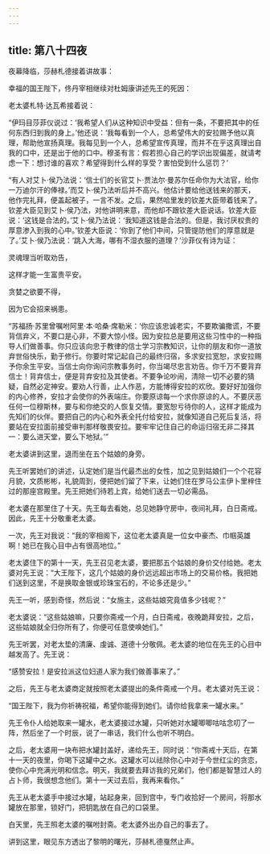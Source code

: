 ```yaml
---
---
---
```

title: 第八十四夜
---






夜幕降临，莎赫札德接着讲故事：





幸福的国王陛下，佟丹宰相继续对杜姆康讲述先王的死因：





老太婆札特·达瓦希接着说：

“伊玛目莎菲仪说过：‘我希望人们从这种知识中受益：但有一条，不要把其中的任何东西归到我的身上。’他还说：‘我每看到一个人，总希望伟大的安拉赐予他以真理，帮助他宣扬真理。我每见到一个人，总希望宣传真理，而并不在乎这真理出自我的口中，还是出于他的口中。穆圣有言：假若担心自己的学识出现偏差，就请考虑一下：想讨谁的喜欢？希望得到什么样的享受？害怕受到什么惩罚？’

“有人对艾卜·侯乃法说：‘信士们的长官艾卜·贾法尔·曼苏尔任命你为大法官，给你一万迪尔汗的俸禄。’而艾卜·侯乃法听后并不高兴。他估计要给他送钱来的那天，他作完礼拜，便盖起被子，一言不发。之后，果然哈里发的钦差大臣带着钱来了。钦差大臣见到艾卜·侯乃法，对他讲明来意，而他却不跟钦差大臣说话。钦差大臣说：‘这钱是合法的。’艾卜·侯乃法说：‘我知道这钱是合法的。但是，我讨厌权贵的厚意渗入到我的心中。’钦差大臣说：‘你到了他们中间，只管提防他们的厚意就是了。’艾卜·侯乃法说：‘跳入大海，哪有不湿衣服的道理？’沙菲仪有诗为证：


灵魂理当听取劝告，

这样才能一生富贵平安。

贪婪之欲要不得，

因为它会招来祸患。



“苏福扬·苏里曾嘱咐阿里·本·哈桑·席勒米：‘你应该忠诚老实，不要欺骗撒谎，不要背信弃义，不要口是心非，不要大惊小怪。因为安拉总是要用这些习性中的一种指导人们做善事。你只应该向忠于教律的信士学习宗教知识，让你的朋友和你一道放弃世俗快乐，勤于修行。你要时常记起自己的最终归宿，多求安拉宽恕，求安拉赐予你余生平安。当信士向你询问宗教事务时，你当竭尽忠言劝告。你千万不要背弃信士！背弃信士，便是背弃安拉及其使者。不要争论吵闹，清除一切不必要的猜疑，自然必定神安。要劝人行善，止人作恶，方能博得安拉的欢欣。要好好加强你的内心修养，安拉才会使你的外表端庄。你要原谅每一个求你原谅的人。不要厌恶任何一位穆斯林，要与和你绝交的人恢复交情。要宽恕亏待你的人，这样才能成为先知们的伙伴。要把自己的内心和外表全托付给安拉，就像知道自己死后复活，将要站在安拉面前接受审判那样敬畏安拉。要牢牢记住自己的命运归宿无非二择其一：要么进天堂，要么下地狱。’”





老太婆讲到这里，退而坐在五个姑娘的身旁。

先王听罢她们的讲述，认定她们是当代最杰出的女性，加之见到姑娘们一个个花容月貌，文质彬彬，礼貌周到，便把她们留了下来，让她们住在罗马公主伊卜里梓住过的那座宫殿里。先王把她们待若上宾，给她们送去一切必需品。

老太婆在那里住了十天。先王每去看她，总见她静守房中，夜间礼拜，白日斋戒。因此，先王十分敬重老太婆。

一次，先王对我说：“我的宰相阁下，这位老太婆真是一位女中豪杰、巾帼英雄啊！她已在我心目中占有很高地位。”

老太婆住下的第十一天，先王召见老太婆，要把那五个姑娘的身价交付给她。老太婆对先王说：“大王陛下，这几个姑娘的身价远远超出市场上的交易价格。我把她们送到这里，不是换取金银或珍珠宝石的，不论多还是少。”

先王一听，感到奇怪，然后说：“女施主，这些姑娘究竟值多少钱呢？”

老太婆说：“这些姑娘嘛，只要你斋戒一个月，白日斋戒，夜晚跪拜安拉，之后，这些姑娘就全归你所有了，你便可任意使唤她们。”

先王听罢，对老太垫的清廉、虔诚、道德十分敬佩。老太婆的地位在先王的心目中越发高了。先王说：

“感赞安拉！是安拉派这位妇道人家为我们做善事来了。”

之后，先王与老太婆商定就按照老太婆提出的条件斋戒一个月。老太婆对先王说：

“国王陛下，我为你祈祷祝福，希望你能得到她们。请你给我拿来一罐水来。”

先王令仆人给她取来一罐水，老太婆接过水罐，只听她对水罐唧唧咕咕念叨了一阵，然后坐了一个时辰，说了一串话，我们什么也听不明白。

之后，老太婆用一块布把水罐封盖好，递给先王，同时说：“你斋戒十天后，在第十一天的夜里，你喝下这罐中之水。这罐水可以祛除你心中对于今世红尘的贪恋，使你心中充满光明和信念。明天，我就要去拜访我的兄弟们，他们都是智慧过人的占卜师，我很想念他们。第十一天过去后，我再来看你。”

先王从老太婆手中接过水罐，站起身来，回到宫中，专门收拾好一个房间，将那水罐放在那里，锁好门，把钥匙放在自己的口袋里。

白天里，先王照老太婆的嘱咐封斋。老太婆外出办自己的事去了。





讲到这里，眼见东方透出了黎明的曙光，莎赫札德戛然止声。